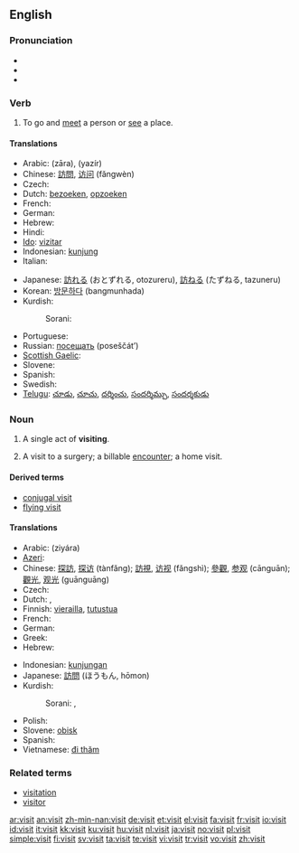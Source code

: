 ==English==

{{rank|immediately|trees|filled|637|visit|follow|chance|happened}}

===Pronunciation===
* {{IPA|/ˈvɪzɪt/}}
* {{audio|en-us-visit.ogg|Audio (US)}}
* {{rhymes|ɪzɪt}}

===Verb===
{{en-verb}}

# To go and [[meet]] a person or [[see]] a place.

====Translations====
{{trans-top|to go and meet or see}}
* Arabic: {{Arab|[[زار|زارَ]]}} (zāra), {{Arab|[[يزير|يَزِير]]}} (yazír)
* Chinese: [[訪問]], [[访问]] (fǎngwèn)
* Czech: {{t-|cs|navštívit}}
* Dutch: [[bezoeken]], [[opzoeken]]
* French: {{t+|fr|visiter}}
* German: {{t+|de|besuchen}}
* Hebrew: {{he-translation|סיור|si'ûr}}
* Hindi: {{t-|hi|पधारना|sc=Deva|xs=Hindi}}
* [[Ido]]: [[vizitar]]
* Indonesian: [[kunjung]]
* Italian: {{t+|it|visitare}}
{{trans-mid}}
* Japanese: [[訪れる]] (おとずれる, otozureru), [[訪ねる]] (たずねる, tazuneru)
* Korean: [[방문하다]] (bangmunhada)
* Kurdish:
*: Sorani: {{t|ku|میوانی|tr=meewAni|sc=KUchar}}
* Portuguese: {{t+|pt|visitar}}
* Russian: [[посещать]] (poseščát’)
* [[Scottish Gaelic]]: {{t-|gd|tadhail|xs=Scottish Gaelic}}
* Slovene: {{t+|sl|obiskati}}
* Spanish: {{t-|es|visitar}}
* Swedish: {{t+|sv|besöka}}
* [[Telugu]]: [[చూడు]], [[చూచు]], [[దర్శించు]], [[సందర్శిమ్చు]], [[సందర్శకుడు]]
{{trans-bottom}}

===Noun===
{{en-noun}}

# A single act of '''visiting'''.
# {{context|medicine|insurance}} A visit to a surgery; a billable [[encounter]]; a home visit.

====Derived terms====
* [[conjugal visit]]
* [[flying visit]]

====Translations====
{{top}}
* Arabic: {{Arab|[[زيارة]]}} (ziyára) {{f}}
* [[Azeri]]: {{t|az|görüş|xs=Azeri}}
* Chinese: [[探訪]], [[探访]] (tànfǎng); [[訪視]], [[访视]] (fǎngshì); [[參觀]], [[参观]] (cānguān); [[觀光]], [[观光]] (guānguāng)
* Czech: {{t-|cs|návštěva|f}}
* Dutch: {{t+|nl|bezoek|n}}, {{t-|nl|visite|f}}
* Finnish: [[vierailla]], [[tutustua]]
* French: {{t+|fr|visite|f}}
* German: {{t+|de|Besuch|m}}
* Greek: {{t+|el|επίσκεψη|f|tr=epískepsi|sc=Grek}}
* Hebrew: {{he-translation|סיור|si'ûr}}
{{mid}}
* Indonesian: [[kunjung|kunjungan]]
* Japanese: [[訪問]] (ほうもん, hōmon)
* Kurdish:
*: Sorani: {{t|ku|میوانداری|tr=meewAndAree|sc=KUchar}}, {{t|ku|سه‌ردان|tr=sardAn|sc=KUchar}}
* Polish: {{t+|pl|widzenie|n}}
* Slovene: [[obisk]] {{m}}
* Spanish: {{t+|es|visita|f}}
* Vietnamese: [[đi thăm]]
{{bottom}}

===Related terms===
* [[visitation]]
* [[visitor]]

[[ar:visit]]
[[an:visit]]
[[zh-min-nan:visit]]
[[de:visit]]
[[et:visit]]
[[el:visit]]
[[fa:visit]]
[[fr:visit]]
[[io:visit]]
[[id:visit]]
[[it:visit]]
[[kk:visit]]
[[ku:visit]]
[[hu:visit]]
[[nl:visit]]
[[ja:visit]]
[[no:visit]]
[[pl:visit]]
[[simple:visit]]
[[fi:visit]]
[[sv:visit]]
[[ta:visit]]
[[te:visit]]
[[vi:visit]]
[[tr:visit]]
[[vo:visit]]
[[zh:visit]]